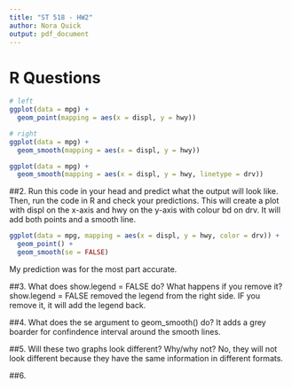 ```yaml
---
title: "ST 518 - HW2"
author: Nora Quick
output: pdf_document
---
```


# R Questions

```r
# left
ggplot(data = mpg) + 
  geom_point(mapping = aes(x = displ, y = hwy))

# right
ggplot(data = mpg) + 
  geom_smooth(mapping = aes(x = displ, y = hwy))
```

```r
ggplot(data = mpg) + 
  geom_smooth(mapping = aes(x = displ, y = hwy, linetype = drv))
```


##2. Run this code in your head and predict what the output will look like. Then, run the code in R and check your predictions.
This will create a plot with displ on the x-axis and hwy on the y-axis with colour bd on drv. It will add both points and a smooth line.

```r
ggplot(data = mpg, mapping = aes(x = displ, y = hwy, color = drv)) + 
  geom_point() + 
  geom_smooth(se = FALSE)
```
My prediction was for the most part accurate.

##3. What does show.legend = FALSE do? What happens if you remove it?
show.legend = FALSE removed the legend from the right side. IF you remove it, it will add the legend back.

##4. What does the se argument to geom_smooth() do?
It adds a grey boarder for confindence interval around the smooth lines. 

##5. Will these two graphs look different? Why/why not?
No, they will not look different because they have the same information in different formats. 

##6. 
















